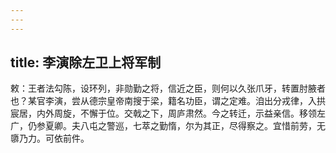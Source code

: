 ```yaml
---
---
---
```

title: 李演除左卫上将军制
---



敕：王者法勾陈，设环列，非勋勤之将，信近之臣，则何以久张爪牙，转置肘腋者也？某官李演，尝从德宗皇帝南搜于梁，籍名功臣，谓之定难。洎出分戎律，入拱宸居，内外周旋，不懈于位。交戟之下，周庐肃然。今之转迁，示益亲信。移领左广，仍参夏卿。夫八屯之警巡，七萃之勤惰，尔为其正，尽得察之。宜惜前劳，无隳乃力。可依前件。